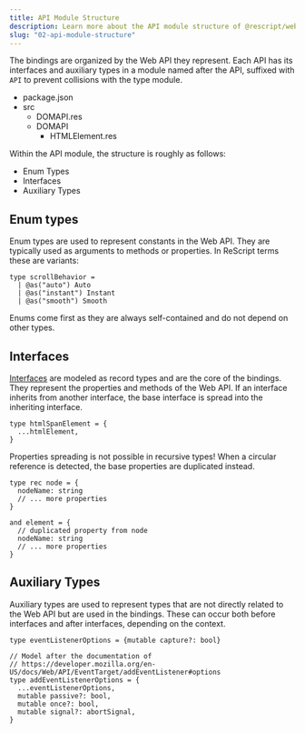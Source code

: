 ```yaml
---
title: API Module Structure
description: Learn more about the API module structure of @rescript/webapi.
slug: "02-api-module-structure"
---
```



The bindings are organized by the Web API they represent. Each API has its interfaces and auxiliary types in a module named after the API, suffixed with `API` to prevent collisions with the type module.

<FileTree>

- package.json
- src
  - DOMAPI.res
  - DOMAPI
    - HTMLElement.res

</FileTree>

Within the API module, the structure is roughly as follows:

- Enum Types
- Interfaces
- Auxiliary Types

## Enum types

Enum types are used to represent constants in the Web API. They are typically used as arguments to methods or properties.
In ReScript terms these are variants:

```ReScript
type scrollBehavior =
  | @as("auto") Auto
  | @as("instant") Instant
  | @as("smooth") Smooth
```

Enums come first as they are always self-contained and do not depend on other types.

## Interfaces

[Interfaces](https://developer.mozilla.org/en-US/docs/Web/API#interfaces) are modeled as record types and are the core of the bindings.
They represent the properties and methods of the Web API. If an interface inherits from another interface, the base interface is spread into the inheriting interface.

```ReScript
type htmlSpanElement = {
  ...htmlElement,
}
```

<Aside>
  Properties spreading is not possible in recursive types! When a circular
  reference is detected, the base properties are duplicated instead.
</Aside>

```ReScript
type rec node = {
  nodeName: string
  // ... more properties
}

and element = {
  // duplicated property from node
  nodeName: string
  // ... more properties
}
```

## Auxiliary Types

Auxiliary types are used to represent types that are not directly related to the Web API but are used in the bindings.
These can occur both before interfaces and after interfaces, depending on the context.

```ReScript
type eventListenerOptions = {mutable capture?: bool}

// Model after the documentation of
// https://developer.mozilla.org/en-US/docs/Web/API/EventTarget/addEventListener#options
type addEventListenerOptions = {
  ...eventListenerOptions,
  mutable passive?: bool,
  mutable once?: bool,
  mutable signal?: abortSignal,
}
```
